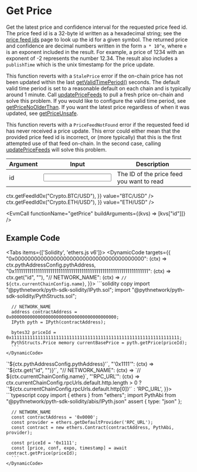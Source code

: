
# Get Price

Get the latest price and confidence interval for the requested price feed id.
The price feed id is a 32-byte id written as a hexadecimal string; see the [price feed ids](https://pyth.network/developers/price-feed-ids) page to look up the id for a given symbol.
The returned price and confidence are decimal numbers written in the form `a * 10^e`, where `e` is an exponent included in the result.
For example, a price of 1234 with an exponent of -2 represents the number 12.34.
The result also includes a `publishTime` which is the unix timestamp for the price update.

This function reverts with a `StalePrice` error if the on-chain price has not been updated within the last [getValidTimePeriod()](get-valid-time-period) seconds.
The default valid time period is set to a reasonable default on each chain and is typically around 1 minute.
Call [updatePriceFeeds](update-price-feeds) to pull a fresh price on-chain and solve this problem.
If you would like to configure the valid time period, see [getPriceNoOlderThan](get-price-no-older-than).
If you want the latest price regardless of when it was updated, see [getPriceUnsafe](get-price-unsafe).

This function reverts with a `PriceFeedNotFound` error if the requested feed id has never received a price update.
This error could either mean that the provided price feed id is incorrect, or (more typically) that this is the first
attempted use of that feed on-chain. In the second case, calling [updatePriceFeeds](update-price-feeds) will solve
this problem.

<div className="mt-6 overflow-x-auto">

| Argument                                 | Input                                         | Description                               |
| ---------------------------------------- | --------------------------------------------- | ----------------------------------------- |
| <Arg required={true} type="hex">id</Arg> | <Input id="id" format={InputFormats.ZeroX} /> | The ID of the price feed you want to read |

</div>

<Examples>
  <Example
    keyValues={{
      id: (ctx) => ctx.getFeedId0x("Crypto.BTC/USD"),
    }}
    value="BTC/USD"
  />
  <Example
    keyValues={{
      id: (ctx) => ctx.getFeedId0x("Crypto.ETH/USD"),
    }}
    value="ETH/USD"
  />
</Examples>

<EvmCall functionName="getPrice" buildArguments={(kvs) => [kvs["id"]]} />

## Example Code

<Tabs items={['Solidity', 'ethers.js v6']}>
  <Tab>
    <DynamicCode targets={{
        "0x0000000000000000000000000000000000000000": (ctx) => ctx.pythAddressConfig.pythAddress,
        "0x1111111111111111111111111111111111111111111111111111111111111111": (ctx) => ctx.get("id", "<id>"),
        "// NETWORK_NAME": (ctx) => `// ${ctx.currentChainConfig.name}`,
    }}>
      ```solidity copy
      import "@pythnetwork/pyth-sdk-solidity/IPyth.sol";
      import "@pythnetwork/pyth-sdk-solidity/PythStructs.sol";

      // NETWORK_NAME
      address contractAddress = 0x0000000000000000000000000000000000000000;
      IPyth pyth = IPyth(contractAddress);

      bytes32 priceId = 0x1111111111111111111111111111111111111111111111111111111111111111;
      PythStructs.Price memory currentBasePrice = pyth.getPrice(priceId);
      ```
    </DynamicCode>

  </Tab>

  <Tab>
    <DynamicCode targets={{
        "'0x0000'": (ctx) => `'${ctx.pythAddressConfig.pythAddress}'`,
        "'0x1111'": (ctx) => `'${ctx.get("id", "<id>")}'`,
        "// NETWORK_NAME": (ctx) => `// ${ctx.currentChainConfig.name}`,
        "'RPC_URL'": (ctx) => ctx.currentChainConfig.rpcUrls.default.http.length > 0 ? `'${ctx.currentChainConfig.rpcUrls.default.http[0]}'` : 'RPC_URL',
    }}>
      ```typescript copy
      import { ethers } from "ethers";
      import PythAbi from "@pythnetwork/pyth-sdk-solidity/abis/IPyth.json" assert { type: "json" };

      // NETWORK_NAME
      const contractAddress = '0x0000';
      const provider = ethers.getDefaultProvider('RPC_URL');
      const contract = new ethers.Contract(contractAddress, PythAbi, provider);

      const priceId = '0x1111';
      const [price, conf, expo, timestamp] = await contract.getPrice(priceId);
      ```
    </DynamicCode>

  </Tab>
</Tabs>
